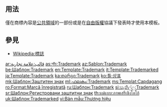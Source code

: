 <includeonly><!-- 在這裡加入模板的保護標識 --></includeonly><noinclude>{{template doc page viewed directly}}</noinclude>
<!-- 在本行下編輯模板說明 -->

== 用法 ==
{{Commons|Template:Trademarked}}
僅在商標內容是[[公共領域]]的一部份或是在[[自由版權]]協議下發表時才使用本模板。

== 參見 ==
*[[Wikipedia:標誌]]
<includeonly>
<!-- 本行下加入模板的分類 -->
[[Category:版權申告模板|{{PAGENAME}}]]
<!-- 本行下加入模板的跨語言鏈接 -->
[[ar:قالب:علامة تجارية]]
[[as:সাঁচ:Trademark]]
[[az:Şablon:Trademark]]
[[be:Шаблон:Trademark]]
[[en:Template:Trademark]]
[[it:Template:Trademarked]]
[[ja:Template:Trademark]]
[[ka:თარგი:Trademark]]
[[ko:틀:상표]]
[[mk:Шаблон:Заштитен знак]]
[[ml:ഫലകം:Trademark]]
[[ms:Templat:Capdagang]]
[[ro:Format:Marcă înregistrată]]
[[ru:Шаблон:Trademark]]
[[si:සැකිල්ල:Trademark]]
[[sr:Шаблон:Регистровани заштитни знак]]
[[th:แม่แบบ:ภาพเสรีเชิงโลโก้]]
[[uk:Шаблон:Trademarked]]
[[vi:Bản mẫu:Thương hiệu]]
</includeonly>